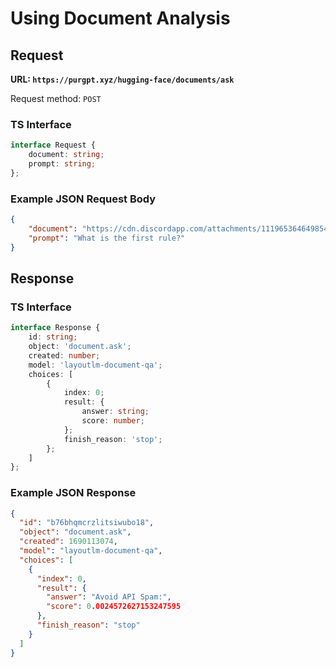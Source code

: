 # Using Document Analysis


## Request

**URL: `https://purgpt.xyz/hugging-face/documents/ask`**

Request method: `POST`

### TS Interface

```ts
interface Request {
	document: string;
	prompt: string;
};
```

### Example JSON Request Body

```json
{
	"document": "https://cdn.discordapp.com/attachments/1119653646498541670/1130524123274158223/image.png",
	"prompt": "What is the first rule?"
}
```

## Response

### TS Interface

```ts
interface Response {
	id: string;
	object: 'document.ask';
	created: number;
	model: 'layoutlm-document-qa';
	choices: [
		{
			index: 0;
			result: {
				answer: string;
				score: number;
			};
			finish_reason: 'stop';
		};
	]
};
```

### Example JSON Response

```json
{
  "id": "b76bhqmcrzlitsiwubo18",
  "object": "document.ask",
  "created": 1690113074,
  "model": "layoutlm-document-qa",
  "choices": [
    {
      "index": 0,
      "result": {
        "answer": "Avoid API Spam:",
        "score": 0.0024572627153247595
      },
      "finish_reason": "stop"
    }
  ]
}
```